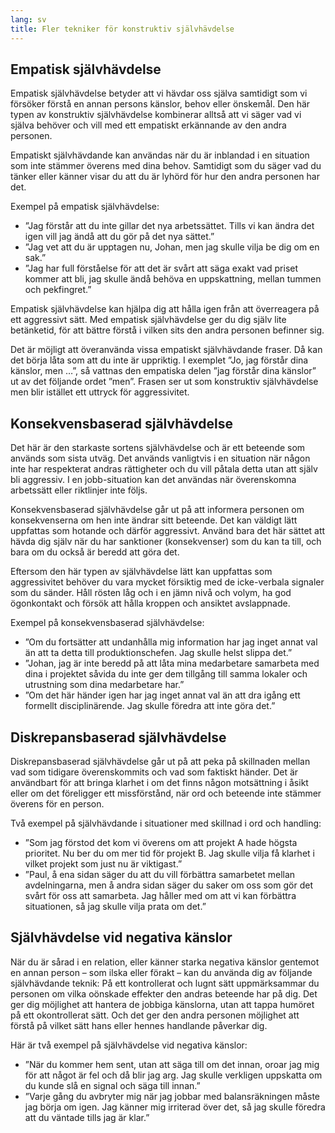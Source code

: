 ```yaml
---
lang: sv
title: Fler tekniker för konstruktiv självhävdelse
---
```


## Empatisk självhävdelse

Empatisk självhävdelse betyder att vi hävdar oss själva samtidigt som vi
försöker förstå en annan persons känslor, behov eller önskemål. Den här
typen av konstruktiv självhävdelse kombinerar alltså att vi säger vad vi
själva behöver och vill med ett empatiskt erkännande av den andra
personen.

Empatiskt självhävdande kan användas när du är inblandad i en situation
som inte stämmer överens med dina behov. Samtidigt som du säger vad du
tänker eller känner visar du att du är lyhörd för hur den andra personen
har det.

Exempel på empatisk självhävdelse:

-   ”Jag förstår att du inte gillar det nya arbetssättet. Tills vi kan
    ändra det igen vill jag ändå att du gör på det nya sättet.”
-   ”Jag vet att du är upptagen nu, Johan, men jag skulle vilja be dig
    om en sak.”
-   ”Jag har full förståelse för att det är svårt att säga exakt vad
    priset kommer att bli, jag skulle ändå behöva en uppskattning,
    mellan tummen och pekfingret.”

Empatisk självhävdelse kan hjälpa dig att hålla igen från att
överreagera på ett aggressivt sätt. Med empatisk självhävdelse ger du
dig själv lite betänketid, för att bättre förstå i vilken sits den andra
personen befinner sig.

Det är möjligt att överanvända vissa empatiskt självhävdande fraser. Då
kan det börja låta som att du inte är uppriktig. I exemplet ”Jo, jag
förstår dina känslor, men ...”, så vattnas den empatiska delen ”jag
förstår dina känslor” ut av det följande ordet ”men”. Frasen ser ut som
konstruktiv självhävdelse men blir istället ett uttryck för
aggressivitet.

## Konsekvensbaserad självhävdelse

Det här är den starkaste sortens självhävdelse och är ett beteende som
används som sista utväg. Det används vanligtvis i en situation när någon
inte har respekterat andras rättigheter och du vill påtala detta utan
att själv bli aggressiv. I en jobb-situation kan det användas när
överenskomna arbetssätt eller riktlinjer inte följs.

Konsekvensbaserad självhävdelse går ut på att informera personen om
konsekvenserna om hen inte ändrar sitt beteende. Det kan väldigt lätt
uppfattas som hotande och därför aggressivt. Använd bara det här sättet
att hävda dig själv när du har sanktioner (konsekvenser) som du kan ta
till, och bara om du också är beredd att göra det.

Eftersom den här typen av självhävdelse lätt kan uppfattas som
aggressivitet behöver du vara mycket försiktig med de icke-verbala
signaler som du sänder. Håll rösten låg och i en jämn nivå och volym, ha
god ögonkontakt och försök att hålla kroppen och ansiktet avslappnade.

Exempel på konsekvensbaserad självhävdelse:

-   ”Om du fortsätter att undanhålla mig information har jag inget annat
    val än att ta detta till produktionschefen. Jag skulle helst slippa
    det.”
-   ”Johan, jag är inte beredd på att låta mina medarbetare samarbeta
    med dina i projektet såvida du inte ger dem tillgång till samma
    lokaler och utrustning som dina medarbetare har.”
-   ”Om det här händer igen har jag inget annat val än att dra igång ett
    formellt disciplinärende. Jag skulle föredra att inte göra det.”

## Diskrepansbaserad självhävdelse

Diskrepansbaserad självhävdelse går ut på att peka på skillnaden mellan
vad som tidigare överenskommits och vad som faktiskt händer. Det är
användbart för att bringa klarhet i om det finns någon motsättning i
åsikt eller om det föreligger ett missförstånd, när ord och beteende
inte stämmer överens för en person.

Två exempel på självhävdande i situationer med skillnad i ord och
handling:

-   ”Som jag förstod det kom vi överens om att projekt A hade högsta
    prioritet. Nu ber du om mer tid för projekt B. Jag skulle vilja få
    klarhet i vilket projekt som just nu är viktigast.”
-   ”Paul, å ena sidan säger du att du vill förbättra samarbetet mellan
    avdelningarna, men å andra sidan säger du saker om oss som gör det
    svårt för oss att samarbeta. Jag håller med om att vi kan förbättra
    situationen, så jag skulle vilja prata om det.”

## Självhävdelse vid negativa känslor

När du är sårad i en relation, eller känner starka negativa känslor
gentemot en annan person -- som ilska eller förakt -- kan du använda dig
av följande självhävdande teknik: På ett kontrollerat och lugnt sätt
uppmärksammar du personen om vilka oönskade effekter den andras beteende
har på dig. Det ger dig möjlighet att hantera de jobbiga känslorna, utan
att tappa humöret på ett okontrollerat sätt. Och det ger den andra
personen möjlighet att förstå på vilket sätt hans eller hennes handlande
påverkar dig.

Här är två exempel på självhävdelse vid negativa känslor:

-   ”När du kommer hem sent, utan att säga till om det innan, oroar jag
    mig för att något är fel och då blir jag arg. Jag skulle verkligen
    uppskatta om du kunde slå en signal och säga till innan.”
-   ”Varje gång du avbryter mig när jag jobbar med balansräkningen måste
    jag börja om igen. Jag känner mig irriterad över det, så jag skulle
    föredra att du väntade tills jag är klar.”
